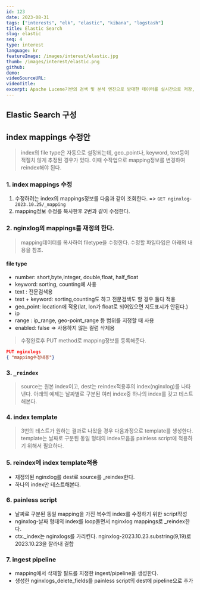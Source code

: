 ```yaml
---
id: 123
date: 2023-08-31
tags: ["interests", "elk", "elastic", "kibana", "logstash"]
title: Elastic Search
slug: elastic
seq: 4
type: interest
language: kr
featureImage: /images/interest/elastic.jpg
thumb: /images/interest/elastic.png
github:
demo:
videoSourceURL:
videoTitle:
excerpt: Apache Lucene기반의 검색 및 분석 엔진으로 방대한 데이터를 실시간으로 저장,검색한다. kibana, logstash와 함께 분석용으로 사용된다.
---
```


## Elastic Search 구성

## index mappings 수정안

> index의 file type은 자동으로 설정되는데, geo_point나, keyword, text등이 적절치 않게 추정된 경우가 있다. 이때 수작업으로 mapping정보를 변경하여 reindex해야 된다.

### 1. index mappings 수정

1. 수정하려는 index의 mappings정보를 다음과 같이 조회한다. => `GET nginxlog-2023.10.25/_mapping`
2. mapping정보 수정를 복사한후 2번과 같이 수정한다.

<SearchShow
  script="ssh yknam@namubuntu curl GET http://namubuntu:9200/nginx-2023.10.25/_mapping"
  type="json"
/>

### 2. nginxlog의 mappings를 재정의 한다.

> mapping데이터를 복사하여 filetype을 수정한다. 수정할 파일타입은 아래의 내용을 참조.

#### file type

- number: short,byte,integer, double,float, half_float
- keyword: sorting, counting에 사용
- text : 전문검색용
- text + keyword: sorting,counting도 하고 전문검색도 할 경우 둘다 적용
- geo_point: location에 적용(lat, lon가 float로 되어있으면 지도표시가 안된다.)
- ip
- range : ip_range, geo-point_range 등 범위를 지정할 때 사용
- enabled: false => 사용하지 않는 컬럼 삭제용

> 수정완료후 PUT method로 mapping정보를 등록해준다.

```json
PUT nginxlogs
{ "mapping수정내용"}
```

<SearchScript filename="mappings_update" type="json" />

### 3. `_reindex`

> source는 원본 index이고, dest는 reindex적용후의 index(nginxlog)를 나타낸다. 아래의 예제는 날짜별로 구분된 여러 index중 하나의 index를 갖고 테스트해본다.

<SearchScript
  filename="reindex"
  script1="ssh yknam@namubuntu curl GET http://namubuntu:9200/nginxlogs"
  type1="json"
/>

### 4. index template

> 3번의 테스트가 원하는 결과로 나왔을 경우 다음과정으로 template를 생성한다.
> template는 날짜로 구분된 동일 형태의 index모음을 painless script에 적용하기 위해서 필요하다.

<SearchScript filename="index_template" script1="ls -la" />

### 5. reindex에 index template적용

- 재정의된 nginxlog를 dest로 source를 \_reindex한다.
- 하나의 index만 테스트해본다.

<SearchScript filename="reindex_template" script1="ls -la" />

### 6. painless script

- 날짜로 구분된 동일 mapping을 가진 복수의 index를 수정하기 위한 script작성
- nginxlog-날짜 형태의 index를 loop돌면서 nginxlog mappings로 \_reindex한다.
- ctx.\_index는 nginxlogs를 가리킨다. nginxlog-2023.10.23.substring(9,19)로 2023.10.23을 잘라내 결합

<SearchScript
  filename="painless"
  script1="ssh yknam@namubuntu curl GET http://namubuntu:9200/_cat/indices/nginxlogs*"
/>

### 7. ingest pipeline

- mapping에서 삭제할 필드를 지정한 ingest/pipeline을 생성한다.
- 생성한 nginxlogs_delete_fields를 painless script의 dest에 pipeline으로 추가

<SearchScript filename="pipeline" script1="ls -la" />
